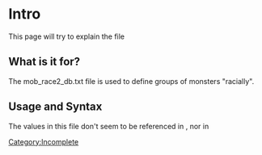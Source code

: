 [[Category:Incomplete]]

= Intro =
This page will try to explain the file {{git|db/pre-re/mob_race2_db.txt}}

== What is it for? ==
The mob_race2_db.txt file is used to define groups of monsters "racially".

== Usage and Syntax ==
The values in this file don't seem to be referenced in {{git|doc/script_commands.txt}}, nor in {{git|db/const.txt}} {{why}}